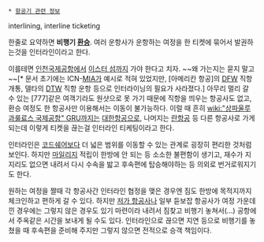  * [[항공기 관련 정보]]

interlining, interline ticketing

한줄로 요약하면 '''비행기 [[환승]]'''. 여러 운항사가 운항하는 여정을 한 티켓에 묶어서 발권하는것을 인터라인이라고 한다.

이를테면 [[인천국제공항]]에서 [[이스터 섬]]까지 가야 한다고 치자. ~~왜 가는지는 묻지 말고~~[* 문서 초기에는 ICN-[[마이애미 국제공항|MIA]]가 예시로 적혀 있었지만, [아메리칸 항공]의 [[댈러스-포트워스 국제공항|DFW]] 직항 개통, 델타의 [[디트로이트 웨인 카운티 국제공항|DTW]] 직항 운항 등으로 인터라이닝의 필요가 사라졌다.] 아무리 멀리 갈 수 있는 [777]같은 여객기라도 원샷으로 못 가기 때문에 직항을 띄우는 항공사도 없고, 환승 여정도 한 항공사만 이용해서는 이동이 불가능하다. 이럴 때 흔히 [[wiki:"상파울루 과룰료스 국제공항" GRU]]까지는 [[대한항공]]으로, 나머지는 [[란항공]] 등 다른 항공사로 가게 되는데 이렇게 티켓을 끊는걸 인터라인 티케팅이라고 한다.

인터라인은 [[코드쉐어]]보다 더 넓은 범위를 이동할 수 있는 관계로 굉장히 편리한 것처럼 보인다. 하지만 [[마일리지]] 적립이 한방에 안 되는 등 소소한 불편함이 생기고, 재수가 지지리도 없으면 내려서 다시 수속을 밟고 후속편에 탑승해야하는 등 의외로 번거로워지기도 한다.

원하는 여정을 짤때 각 항공사간 인터라인 협정을 맺은 경우엔 짐도 한방에 목적지까지 체크인하고 편하게 갈 수 있다. 하지만 [[저가 항공사]]나 일부 듣보잡 항공사가 여정 가운데 낀 경우에는 그렇지 않은 경우도 있기 마련이라 내려서 짐찾고 비행기 놓쳐서(...) 공항에서 주옥같은 시간을 보내게 될 수도 있다. 인터라인으로 끊으면 지연 등으로 비행기를 놓쳤을 때 후속편을 준비해 주지만 그렇지 않으면 전적으로 승객 책임이다.
